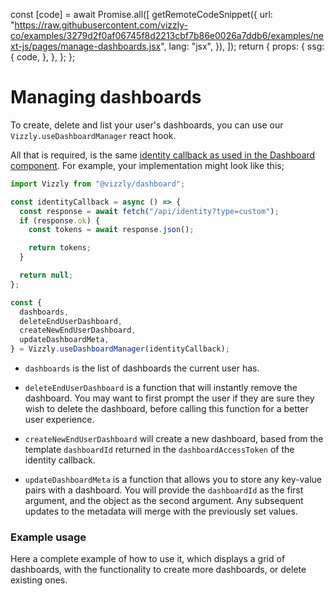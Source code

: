 
  const [code] = await Promise.all([
    getRemoteCodeSnippet({
      url: "https://raw.githubusercontent.com/vizzly-co/examples/3279d2f0af06745f8d2213cbf7b86e0026a7ddb6/examples/next-js/pages/manage-dashboards.jsx",
      lang: "jsx",
    }),
  ]);
  return {
    props: {
      ssg: {
        code,
      },
    },
  };
};

# Managing dashboards

To create, delete and list your user's dashboards, you can use our `Vizzly.useDashboardManager` react hook.

All that is required, is the same [identity callback as used in the Dashboard component](/callbacks/identity). For example, your implementation might look like this;

```ts
import Vizzly from "@vizzly/dashboard";

const identityCallback = async () => {
  const response = await fetch("/api/identity?type=custom");
  if (response.ok) {
    const tokens = await response.json();

    return tokens;
  }

  return null;
};

const {
  dashboards,
  deleteEndUserDashboard,
  createNewEndUserDashboard,
  updateDashboardMeta,
} = Vizzly.useDashboardManager(identityCallback);
```

- `dashboards` is the list of dashboards the current user has.

- `deleteEndUserDashboard` is a function that will instantly remove the dashboard. You may want to first prompt the user if they
  are sure they wish to delete the dashboard, before calling this function for a better user experience.

- `createNewEndUserDashboard` will create a new dashboard, based from the template `dashboardId` returned in the `dashboardAccessToken`
  of the identity callback.

- `updateDashboardMeta` is a function that allows you to store any key-value pairs with a dashboard. You will provide the `dashboardId` as
  the first argument, and the object as the second argument. Any subsequent updates to the metadata will merge with the previously set values.

### Example usage

Here a complete example of how to use it, which displays a grid of dashboards, with the functionality to create more dashboards, or delete existing ones.

<RemoteCodeBlock />
